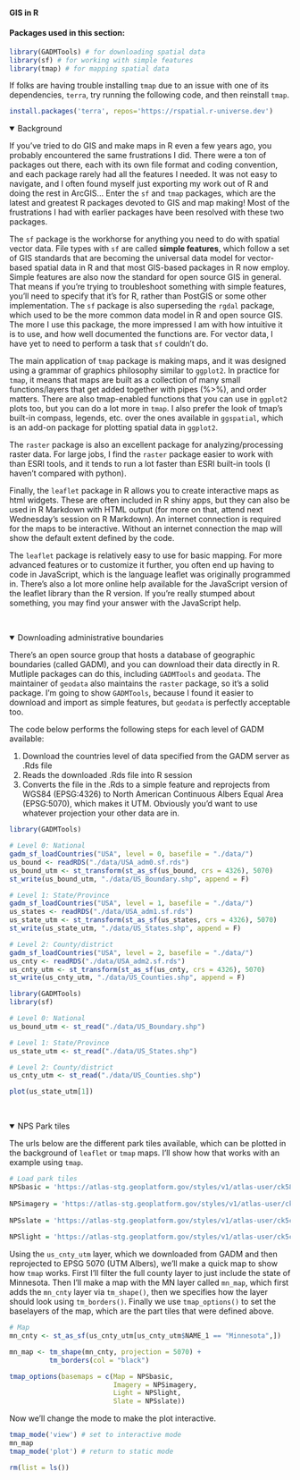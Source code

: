 #### GIS in R
<h4>Packages used in this section:</h4>
```r
library(GADMTools) # for downloading spatial data
library(sf) # for working with simple features
library(tmap) # for mapping spatial data
```

If folks are having trouble installing `tmap` due to an issue with one of its dependencies, `terra`, try running the following code, and then reinstall `tmap`. 

```r
install.packages('terra', repos='https://rspatial.r-universe.dev')
```

<details open><summary class = 'drop'>Background</summary>
If you've tried to do GIS and make maps in R even a few years ago, you probably encountered the same frustrations I did. There were a ton of packages out there, each with its own file format and coding convention, and each package rarely had all the features I needed. It was not easy to navigate, and I often found myself just exporting my work out of R and doing the rest in ArcGIS... Enter the `sf` and `tmap` packages, which are the latest and greatest R packages devoted to GIS and map making! Most of the frustrations I had with earlier packages have been resolved with these two packages.

The `sf` package is the workhorse for anything you need to do with spatial vector data. File types with `sf` are called <b>simple features</b>, which follow a set of GIS standards that are becoming the universal data model for vector-based spatial data in R and that most GIS-based packages in R now employ. Simple features are also now the standard for open source GIS in general. That means if you're trying to troubleshoot something with simple features, you'll need to specify that it's for R, rather than PostGIS or some other implementation. The `sf` package is also superseding the `rgdal` package, which used to be the more common data model in R and open source GIS. The more I use this package, the more impressed I am with how intuitive it is to use, and how well documented the functions are. For vector data, I have yet to need to perform a task that `sf` couldn't do.

The main application of `tmap` package is making maps, and it was designed using a grammar of graphics philosophy similar to `ggplot2`. In practice for `tmap`, it means that maps are built as a collection of many small functions/layers that get added together with pipes (%>%), and order matters. There are also tmap-enabled functions that you can use in `ggplot2` plots too, but you can do a lot more in `tmap`. I also prefer the look of tmap's built-in compass, legends, etc. over the ones available in `ggspatial`, which is an add-on package for plotting spatial data in `ggplot2`.    

The `raster` package is also an excellent package for analyzing/processing raster data. For large jobs, I find the `raster` package easier to work with than ESRI tools, and it tends to run a lot faster than ESRI built-in tools (I haven't compared with python).   

Finally, the `leaflet` package in R allows you to create interactive maps as html widgets. These are often included in R shiny apps, but they can also be used in R Markdown with HTML output (for more on that, attend next Wednesday's session on R Markdown). An internet connection is required for the maps to be interactive. Without an internet connection the map will show the default extent defined by the code. 

The `leaflet` package is relatively easy to use for basic mapping. For more advanced features or to customize it further, you often end up having to code in JavaScript, which is the language leaflet was originally programmed in. There's also a lot more online help available for the JavaScript version of the leaflet library than the R version. If you're really stumped about something, you may find your answer with the JavaScript help.
</details>
<br>

<details open><summary class = 'drop'>Downloading administrative boundaries </summary>
There's an open source group that hosts a database of geographic boundaries (called GADM), and you can download their data directly in R. Mutliple packages can do this, including `GADMTools` and `geodata`. The maintainer of `geodata` also maintains the `raster` package, so it's a solid package. I'm going to show `GADMTools`, because I found it easier to download and import as simple features, but `geodata` is perfectly acceptable too.

The code below performs the following steps for each level of GADM available:
<ol>
<li>Download the countries level of data specified from the GADM server as .Rds file</li>
<li>Reads the downloaded .Rds file into R session</li>
<li>Converts the file in the .Rds to a simple feature and reprojects from WGS84 (EPSG:4326) to North American Continuous Albers Equal Area (EPSG:5070), which makes it UTM. Obviously you'd want to use whatever projection your other data are in. </li>
</ol>
```r
library(GADMTools)

# Level 0: National
gadm_sf_loadCountries("USA", level = 0, basefile = "./data/")
us_bound <- readRDS("./data/USA_adm0.sf.rds")
us_bound_utm <- st_transform(st_as_sf(us_bound, crs = 4326), 5070)
st_write(us_bound_utm, "./data/US_Boundary.shp", append = F)

# Level 1: State/Province
gadm_sf_loadCountries("USA", level = 1, basefile = "./data/")
us_states <- readRDS("./data/USA_adm1.sf.rds")
us_state_utm <- st_transform(st_as_sf(us_states, crs = 4326), 5070)
st_write(us_state_utm, "./data/US_States.shp", append = F)

# Level 2: County/district
gadm_sf_loadCountries("USA", level = 2, basefile = "./data/")
us_cnty <- readRDS("./data/USA_adm2.sf.rds")
us_cnty_utm <- st_transform(st_as_sf(us_cnty, crs = 4326), 5070)
st_write(us_cnty_utm, "./data/US_Counties.shp", append = F)
```

```r
library(GADMTools)
library(sf)

# Level 0: National
us_bound_utm <- st_read("./data/US_Boundary.shp")

# Level 1: State/Province
us_state_utm <- st_read("./data/US_States.shp")

# Level 2: County/district
us_cnty_utm <- st_read("./data/US_Counties.shp")
```

```r
plot(us_state_utm[1])
```
</details>
<br>

<details open><summary class = 'drop'>NPS Park tiles</summary>
The urls below are the different park tiles available, which can be plotted in the background of `leaflet` or `tmap` maps. I'll show how that works with an example using `tmap`.
```r
# Load park tiles
NPSbasic = 'https://atlas-stg.geoplatform.gov/styles/v1/atlas-user/ck58pyquo009v01p99xebegr9/tiles/256/{z}/{x}/{y}@2x?access_token=pk.eyJ1IjoiYXRsYXMtdXNlciIsImEiOiJjazFmdGx2bjQwMDAwMG5wZmYwbmJwbmE2In0.lWXK2UexpXuyVitesLdwUg'
  
NPSimagery = 'https://atlas-stg.geoplatform.gov/styles/v1/atlas-user/ck72fwp2642dv07o7tbqinvz4/tiles/256/{z}/{x}/{y}@2x?access_token=pk.eyJ1IjoiYXRsYXMtdXNlciIsImEiOiJjazFmdGx2bjQwMDAwMG5wZmYwbmJwbmE2In0.lWXK2UexpXuyVitesLdwUg'
  
NPSslate = 'https://atlas-stg.geoplatform.gov/styles/v1/atlas-user/ck5cpvc2e0avf01p9zaw4co8o/tiles/256/{z}/{x}/{y}@2x?access_token=pk.eyJ1IjoiYXRsYXMtdXNlciIsImEiOiJjazFmdGx2bjQwMDAwMG5wZmYwbmJwbmE2In0.lWXK2UexpXuyVitesLdwUg'
  
NPSlight = 'https://atlas-stg.geoplatform.gov/styles/v1/atlas-user/ck5cpia2u0auf01p9vbugvcpv/tiles/256/{z}/{x}/{y}@2x?access_token=pk.eyJ1IjoiYXRsYXMtdXNlciIsImEiOiJjazFmdGx2bjQwMDAwMG5wZmYwbmJwbmE2In0.lWXK2UexpXuyVitesLdwUg'
```

Using the `us_cnty_utm` layer, which we downloaded from GADM and then reprojected to EPSG 5070 (UTM Albers), we'll make a quick map to show how `tmap` works. First I'll filter the full county layer to just include the state of Minnesota. Then I'll make a map with the MN layer called `mn_map`, which first adds the `mn_cnty` layer via `tm_shape()`, then we specifies how the layer should look using `tm_borders()`. Finally we use `tmap_options()` to set the baselayers of the map, which are the part tiles that were defined above. 

```r
# Map 
mn_cnty <- st_as_sf(us_cnty_utm[us_cnty_utm$NAME_1 == "Minnesota",])

mn_map <- tm_shape(mn_cnty, projection = 5070) +
          tm_borders(col = "black")

tmap_options(basemaps = c(Map = NPSbasic,
                          Imagery = NPSimagery,
                          Light = NPSlight,
                          Slate = NPSslate))
```

Now we'll change the mode to make the plot interactive. 

```r
tmap_mode('view') # set to interactive mode
mn_map
tmap_mode('plot') # return to static mode
```

```r
rm(list = ls())
```

